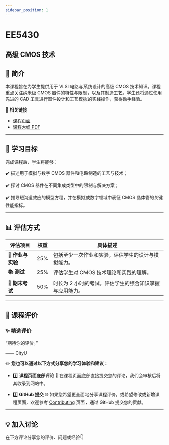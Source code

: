 ```yaml
---
sidebar_position: 1
---
```


# EE5430
## 高级 CMOS 技术

## **📘 简介**
本课程旨在为学生提供用于 VLSI 电路与系统设计的高级 CMOS 技术知识。课程重点关注纳米级 CMOS 器件的特性与限制，以及其制造工艺。学生还将通过使用先进的 CAD 工具进行器件设计和工艺模拟的实践操作，获得动手经验。

🔗 **相关链接**
- [课程页面](https://www.cityu.edu.hk/catalogue/pg/202425/course/EE5430.htm)
- [课程大纲 PDF](https://www.cityu.edu.hk/catalogue/pg/202425/course/EE5430.pdf)

---

## **🎯 学习目标**

完成课程后，学生将能够：

✔️ 描述用于模拟与数字 CMOS 器件和电路制造的工艺与技术；

✔️ 探讨 CMOS 器件在不同集成类型中的限制与解决方案；

✔️ 推导短沟道效应的模型方程，并在模拟或数字领域中表征 CMOS 晶体管的关键性能指标。

---

## **📊 评估方式**

| **评估项目**          | **权重** | **具体描述**                                                                                       |
|----------------------|---------|---------------------------------------------------------------------------------------------------|
| **📝 作业与实验**      | 25%     | 包括至少一次作业和实验，评估学生的设计与模拟能力。                                                  |
| **📚 测试**            | 25%     | 评估学生对 CMOS 技术理论和实践的理解。                                                            |
| **📖 期末考试**       | 50%     | 时长为 2 小时的考试，评估学生的综合知识掌握与应用能力。                                             |

---

## **💬 课程评价**

### ✨ **精选评价**
<div className={commentStyles.commentBox}>
    <p className={commentStyles.commentText}>
        “期待你的评价。”
    </p>
    <p className={commentStyles.commentAuthor}>—— CityU</p>
</div>

✏️ **您也可以通过以下方式分享您的学习体验和建议：**

- 1️⃣ **课程页面底部评论**
💬 在课程页面底部直接提交您的评论，我们会审核后将其收录到网站中。

- 2️⃣ **GitHub 提交**
🌐 如果您希望更全面地分享课程评价，或希望修改或新增课程页面，欢迎参考 [Contributing](https://penjc.github.io/CityU/contributing) 页面，通过 GitHub 提交您的贡献。

---

## **💡 加入讨论**

在下方评论分享您的评价、问题或经验👇
<Utterances />
